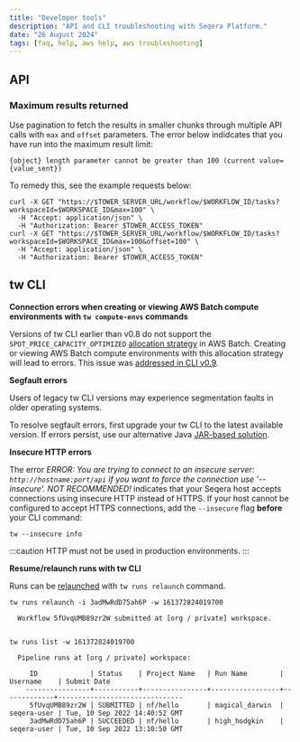 ```yaml
---
title: "Developer tools"
description: "API and CLI troubleshooting with Seqera Platform."
date: "26 August 2024"
tags: [faq, help, aws help, aws troubleshooting]
---
```


## API

### Maximum results returned

Use pagination to fetch the results in smaller chunks through multiple API calls with `max` and `offset` parameters. The error below indidcates that you have run into the maximum result limit:

`{object} length parameter cannot be greater than 100 (current value={value_sent})`

To remedy this, see the example requests below:

```
curl -X GET "https://$TOWER_SERVER_URL/workflow/$WORKFLOW_ID/tasks? workspaceId=$WORKSPACE_ID&max=100" \
  -H "Accept: application/json" \
  -H "Authorization: Bearer $TOWER_ACCESS_TOKEN"
curl -X GET "https://$TOWER_SERVER_URL/workflow/$WORKFLOW_ID/tasks? workspaceId=$WORKSPACE_ID&max=100&offset=100" \
  -H "Accept: application/json" \
  -H "Authorization: Bearer $TOWER_ACCESS_TOKEN"
```

## tw CLI

**Connection errors when creating or viewing AWS Batch compute environments with `tw compute-envs` commands**

Versions of tw CLI earlier than v0.8 do not support the `SPOT_PRICE_CAPACITY_OPTIMIZED` [allocation strategy](../compute-envs/aws-batch.mdx#advanced-options) in AWS Batch. Creating or viewing AWS Batch compute environments with this allocation strategy will lead to errors. This issue was [addressed in CLI v0.9](https://github.com/seqeralabs/tower-cli/issues/332).

**Segfault errors**

Users of legacy tw CLI versions may experience segmentation faults in older operating systems.

To resolve segfault errors, first upgrade your tw CLI to the latest available version. If errors persist, use our alternative Java [JAR-based solution](https://github.com/seqeralabs/tower-cli/releases/download/v0.8.0/tw.jar).

**Insecure HTTP errors**

The error _ERROR: You are trying to connect to an insecure server: `http://hostname:port/api` if you want to force the connection use '--insecure'. NOT RECOMMENDED!_ indicates that your Seqera host accepts connections using insecure HTTP instead of HTTPS. If your host cannot be configured to accept HTTPS connections, add the `--insecure` flag **before** your CLI command:

```
tw --insecure info
```

:::caution
HTTP must not be used in production environments.
:::

**Resume/relaunch runs with tw CLI**

Runs can be [relaunched](../launch/cache-resume.mdx#relaunch-a-workflow-run) with `tw runs relaunch` command.

```
tw runs relaunch -i 3adMwRdD75ah6P -w 161372824019700

  Workflow 5fUvqUMB89zr2W submitted at [org / private] workspace.


tw runs list -w 161372824019700

  Pipeline runs at [org / private] workspace:

     ID             | Status    | Project Name   | Run Name        | Username    | Submit Date
    ----------------+-----------+----------------+-----------------+-------------+-------------------------------
     5fUvqUMB89zr2W | SUBMITTED | nf/hello       | magical_darwin  | seqera-user | Tue, 10 Sep 2022 14:40:52 GMT
     3adMwRdD75ah6P | SUCCEEDED | nf/hello       | high_hodgkin    | seqera-user | Tue, 10 Sep 2022 13:10:50 GMT

```
